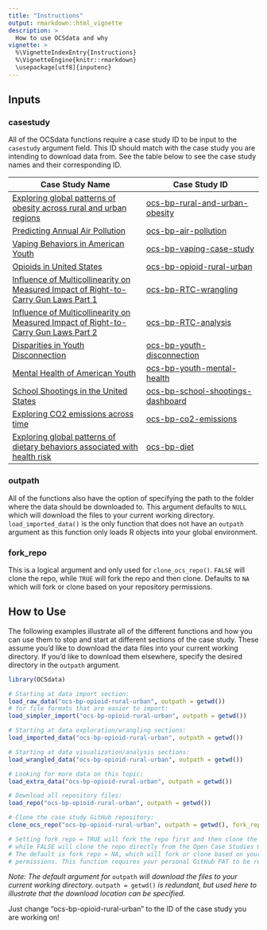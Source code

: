 ```yaml
---
title: "Instructions"
output: rmarkdown::html_vignette
description: >
  How to use OCSdata and why
vignette: >
  %\VignetteIndexEntry{Instructions}
  %\VignetteEngine{knitr::rmarkdown}
  \usepackage[utf8]{inputenc}
---
```


## Inputs

### casestudy

All of the OCSdata functions require a case study ID to be input to the `casestudy` argument field. This ID should match with the case study you are intending to download data from. See the table below to see the case study names and their corresponding ID.

| Case Study Name | Case Study ID |  
| --------------- | ------------- |
| [Exploring global patterns of obesity across rural and urban regions](https://www.opencasestudies.org/ocs-bp-rural-and-urban-obesity/) | [ocs-bp-rural-and-urban-obesity](https://github.com/opencasestudies/ocs-bp-rural-and-urban-obesity) |
| [Predicting Annual Air Pollution](https://www.opencasestudies.org/ocs-bp-air-pollution/) | [ocs-bp-air-pollution](https://github.com/opencasestudies/ocs-bp-air-pollution) |
| [Vaping Behaviors in American Youth](https://www.opencasestudies.org/ocs-bp-vaping-case-study/) | [ocs-bp-vaping-case-study](https://github.com/opencasestudies/ocs-bp-vaping-case-study) |
| [Opioids in United States](https://www.opencasestudies.org/ocs-bp-opioid-rural-urban/) | [ocs-bp-opioid-rural-urban](https://github.com/opencasestudies/ocs-bp-opioid-rural-urban) |
| [Influence of Multicollinearity on Measured Impact of Right-to-Carry Gun Laws Part 1](https://www.opencasestudies.org/ocs-bp-RTC-wrangling/) | [ocs-bp-RTC-wrangling](https://github.com/opencasestudies/ocs-bp-RTC-wrangling) |
| [Influence of Multicollinearity on Measured Impact of Right-to-Carry Gun Laws Part 2](https://www.opencasestudies.org/ocs-bp-RTC-analysis/) | [ocs-bp-RTC-analysis](https://github.com/opencasestudies/ocs-bp-RTC-analysis) |
| [Disparities in Youth Disconnection](https://www.opencasestudies.org/ocs-bp-youth-disconnection/) | [ocs-bp-youth-disconnection](https://github.com/opencasestudies/ocs-bp-youth-disconnection) |
| [Mental Health of American Youth](https://www.opencasestudies.org/ocs-bp-youth-mental-health/) | [ocs-bp-youth-mental-health](https://github.com/opencasestudies/ocs-bp-youth-mental-health) |
| [School Shootings in the United States](https://www.opencasestudies.org/ocs-bp-school-shootings-dashboard/) | [ocs-bp-school-shootings-dashboard](https://github.com/opencasestudies/ocs-bp-school-shootings-dashboard) |
| [Exploring CO2 emissions across time](https://www.opencasestudies.org/ocs-bp-co2-emissions/) | [ocs-bp-co2-emissions](https://github.com/opencasestudies/ocs-bp-co2-emissions) |
| [Exploring global patterns of dietary behaviors associated with health risk](https://www.opencasestudies.org/ocs-bp-diet/) | [ocs-bp-diet](https://github.com/opencasestudies/ocs-bp-diet) |

### outpath

All of the functions also have the option of specifying the path to the folder where the data should be downloaded to. This argument defaults to `NULL` which will download the files to your current working directory. `load_imported_data()` is the only function that does not have an `outpath` argument as this function only loads R objects into your global environment. 

### fork_repo

This is a logical argument and only used for `clone_ocs_repo()`. `FALSE` will clone the repo, while `TRUE` will fork the repo and then clone. Defaults to `NA` which will fork or clone based on your repository permissions. 

## How to Use

The following examples illustrate all of the different functions and how you can use them to stop and start at different sections of the case study. These assume you'd like to download the data files into your current working directory. If you'd like to download them elsewhere, specify the desired directory in the `outpath` argument. 

```R
library(OCSdata)

# Starting at data import section:
load_raw_data("ocs-bp-opioid-rural-urban", outpath = getwd())
# for file formats that are easier to import:
load_simpler_import("ocs-bp-opioid-rural-urban", outpath = getwd())

# Starting at data exploration/wrangling sections: 
load_imported_data("ocs-bp-opioid-rural-urban", outpath = getwd())

# Starting at data visualization/analysis sections:
load_wrangled_data("ocs-bp-opioid-rural-urban", outpath = getwd())

# Looking for more data on this topic: 
load_extra_data("ocs-bp-opioid-rural-urban", outpath = getwd())

# Download all repository files: 
load_repo("ocs-bp-opioid-rural-urban", outpath = getwd())

# Clone the case study GitHub repository: 
clone_ocs_repo("ocs-bp-opioid-rural-urban", outpath = getwd(), fork_repo = TRUE)

# Setting fork_repo = TRUE will fork the repo first and then clone the fork, 
# while FALSE will clone the repo directly from the Open Case Studies GitHub. 
# The default is fork_repo = NA, which will fork or clone based on your repository 
# permissions. This function requires your personal GitHub PAT to be registered in RStudio. 

```
*Note: The default argument for* `outpath` *will download the files to your current working directory.* `outpath = getwd()` *is redundant, but used here to illustrate that the download location can be specified.*

Just change "ocs-bp-opioid-rural-urban" to the ID of the case study you are working on!
